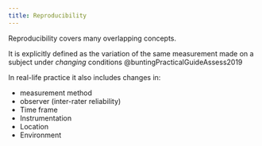 ```yaml
---
title: Reproducibility
---
```


:::{.callout-note}
Reproducibility covers many overlapping concepts.
:::


It is explicitly defined as the variation of the same measurement made on a subject under *changing* conditions @buntingPracticalGuideAssess2019

In real-life practice it also includes changes in:

- measurement method
- observer (inter-rater reliability)
- Time frame
- Instrumentation
- Location
- Environment